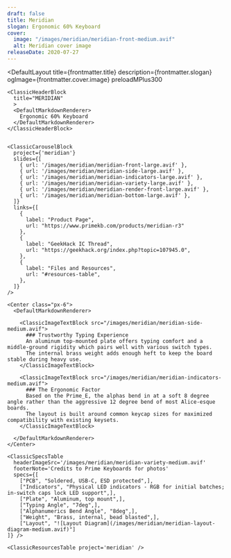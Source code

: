 ```yaml
---
draft: false
title: Meridian
slogan: Ergonomic 60% Keyboard
cover:
  image: "/images/meridian/meridian-front-medium.avif"
  alt: Meridian cover image
releaseDate: 2020-07-27
---
```


<DefaultLayout 
  title={frontmatter.title} 
  description={frontmatter.slogan}
  ogImage={frontmatter.cover.image}
  preloadMPlus300
>

  <ClassicBlurredHeader src={frontmatter.cover.image} />

  <div class="container mx-auto">

    <ClassicHeaderBlock 
      title="MERIDIAN"
      >
      <DefaultMarkdownRenderer>
        Ergonomic 60% Keyboard
      </DefaultMarkdownRenderer>
    </ClassicHeaderBlock>


    <ClassicCarouselBlock 
      project={'meridian'} 
      slides={[
        { url: '/images/meridian/meridian-front-large.avif' },
        { url: '/images/meridian/meridian-side-large.avif' },
        { url: '/images/meridian/meridian-indicators-large.avif' },
        { url: '/images/meridian/meridian-variety-large.avif' },
        { url: '/images/meridian/meridian-render-front-large.avif' },
        { url: '/images/meridian/meridian-bottom-large.avif' },
      ]} 
      links={[
        {
          label: "Product Page",
          url: "https://www.primekb.com/products/meridian-r3"
        },
        {
          label: "GeekHack IC Thread",
          url: "https://geekhack.org/index.php?topic=107945.0",
        },
        {
          label: "Files and Resources",
          url: "#resources-table",
        },
      ]}
    />

    <Center class="px-6">
      <DefaultMarkdownRenderer>

        <ClassicImageTextBlock src="/images/meridian/meridian-side-medium.avif">
          ### Trustworthy Typing Experience
          An aluminum top-mounted plate offers typing comfort and a middle-ground rigidity which pairs well with various switch types.  
          The internal brass weight adds enough heft to keep the board stable during heavy use.
        </ClassicImageTextBlock>

        <ClassicImageTextBlock src="/images/meridian/meridian-indicators-medium.avif">
          ### The Ergonomic Factor
          Based on the Prime_E, the alphas bend in at a soft 8 degree angle rather than the aggressive 12 degree bend of most Alice-esque boards.  
          The layout is built around common keycap sizes for maximized compatibility with existing keysets.
        </ClassicImageTextBlock> 

      </DefaultMarkdownRenderer>
    </Center>

    <ClassicSpecsTable 
      headerImageSrc='/images/meridian/meridian-variety-medium.avif' 
      footerNote='Credits to Prime Keyboards for photos'
      specs={[
        ["PCB", "Soldered, USB-C, ESD protected",],
        ["Indicators", "Physical LED indicators - RGB for initial batches; in-switch caps lock LED support",],
        ["Plate", "Aluminum, top mount",],
        ["Typing Angle", "7deg",],
        ["Alphanumerics Bend Angle", "8deg",],
        ["Weight", "Brass, internal, bead blasted",],
        ["Layout", "![Layout Diagram](/images/meridian/meridian-layout-diagram-medium.avif)"]
    ]} />

    <ClassicResourcesTable project='meridian' />

  </div>

</DefaultLayout>